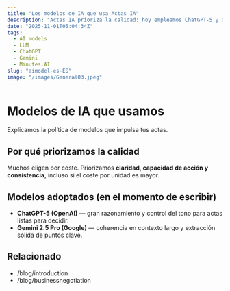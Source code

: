 ```yaml
---
title: "Los modelos de IA que usa Actas IA"
description: "Actas IA prioriza la calidad: hoy empleamos ChatGPT-5 y Gemini 2.5 Pro."
date: "2025-11-01T05:04:34Z"
tags:
  - AI models
  - LLM
  - ChatGPT
  - Gemini
  - Minutes.AI
slug: "aimodel-es-ES"
image: "/images/General03.jpeg"
---
```


# Modelos de IA que usamos

Explicamos la política de modelos que impulsa tus actas.

## Por qué priorizamos la calidad
Muchos eligen por coste. Priorizamos **claridad, capacidad de acción y consistencia**, incluso si el coste por unidad es mayor.

## Modelos adoptados (en el momento de escribir)
- **ChatGPT-5 (OpenAI)** — gran razonamiento y control del tono para actas listas para decidir.
- **Gemini 2.5 Pro (Google)** — coherencia en contexto largo y extracción sólida de puntos clave.

## Relacionado
- /blog/introduction
- /blog/businessnegotiation
